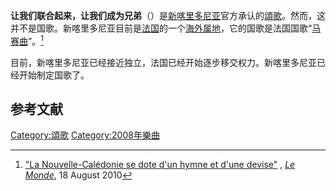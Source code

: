 {{Multiple issues|
{{Onesource|time=2022-05-10T09:03:06+00:00}}
{{Refimprove|time=2022-05-10T09:03:06+00:00}}
}}
{{Infobox anthem
|title         = 让我们联合起来，让我们成为兄弟
|english_title = Soyons unis, devenons frères
|image         = 
|image_size    =
|caption       = 
|prefix        = 
|country       = {{NCL}}
|author        = Melodia choral
|lyrics_date   = 2008
|composer      = Melodia choral
|music_date    = 2008
|adopted       = 2010
|until         =
|sound         = 
|sound_title   = 
}}
'''让我们联合起来，让我们成为兄弟'''（{{lang-fr|Soyons unis, devenons frères}}）是[[新喀里多尼亚|新喀里多尼亚]]官方承认的[[頌歌|頌歌]]。然而，这并不是国歌。新喀里多尼亚目前是[[法国|法国]]的一个[[海外属地|海外属地]]，它的国歌是法国国歌“[[马赛曲|马赛曲]]”。<ref name="Le Monde">[http://www.lemonde.fr/politique/article/2010/08/18/la-nouvelle-caledonie-se-dote-d-un-hymne-et-d-une-devise_1399996_823448.html "La Nouvelle-Calédonie se dote d'un hymne et d'une devise"] {{Wayback|url=http://www.lemonde.fr/politique/article/2010/08/18/la-nouvelle-caledonie-se-dote-d-un-hymne-et-d-une-devise_1399996_823448.html |date=20130325021905 }}, ''[[Le_Monde|Le Monde]]'', 18 August 2010</ref>

目前，新喀里多尼亚已经接近独立，法国已经开始逐步移交权力。新喀里多尼亚已经开始制定国歌了。

==参考文献==
{{reflist}}

[[Category:頌歌|Category:頌歌]]
[[Category:2008年樂曲|Category:2008年樂曲]]